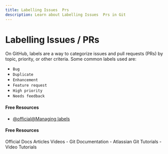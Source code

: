 ```yaml
---
title: Labelling Issues  Prs
description: Learn about Labelling Issues  Prs in Git
---
```


# Labelling Issues / PRs

On GitHub, labels are a way to categorize issues and pull requests (PRs) by topic, priority, or other criteria. Some common labels used are:

- `Bug`
- `Duplicate`
- `Enhancement`
- `Feature request`
- `High priority`
- `Needs feedback`

#### Free Resources

- [@official@Managing labels](https://docs.github.com/en/issues/using-labels-and-milestones-to-track-work/managing-labels)

#### Free Resources

<Tabs defaultValue="official">
<TabsList>
<TabsTrigger value="official">Official Docs</TabsTrigger>
<TabsTrigger value="article">Articles</TabsTrigger>
<TabsTrigger value="video">Videos</TabsTrigger>
</TabsList>

<TabsContent value="official">
- <Link href="https://git-scm.com/docs">Git Documentation</Link>
</TabsContent>
<TabsContent value="article">
- <Link href="https://www.atlassian.com/git/tutorials">Atlassian Git Tutorials</Link>
</TabsContent>
<TabsContent value="video">
- <Link href="https://www.youtube.com/results?search_query=git+labelling-issues--prs+tutorial">Video Tutorials</Link>
</TabsContent>
</Tabs>

<Outlet path="5-github/collaboration/labelling-issues--prs" />

